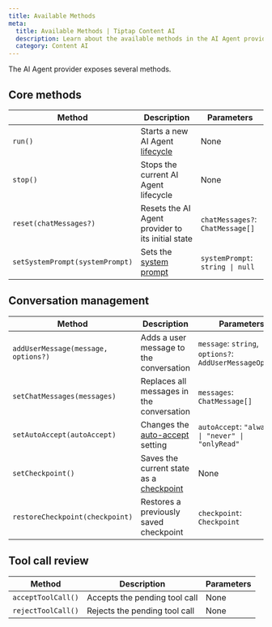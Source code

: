 ```yaml
---
title: Available Methods
meta:
  title: Available Methods | Tiptap Content AI
  description: Learn about the available methods in the AI Agent provider.
  category: Content AI
---
```


The AI Agent provider exposes several methods.

## Core methods

| Method                          | Description                                                                          | Parameters                       |
| ------------------------------- | ------------------------------------------------------------------------------------ | -------------------------------- |
| `run()`                         | Starts a new AI Agent [lifecycle](/content-ai/capabilities/agent/features/lifecycle) | None                             |
| `stop()`                        | Stops the current AI Agent lifecycle                                                 | None                             |
| `reset(chatMessages?)`          | Resets the AI Agent provider to its initial state                                    | `chatMessages?`: `ChatMessage[]` |
| `setSystemPrompt(systemPrompt)` | Sets the [system prompt](/content-ai/capabilities/agent/configure/system-prompt)     | `systemPrompt`: `string \| null` |

## Conversation management

| Method                              | Description                                                                                                 | Parameters                                               |
| ----------------------------------- | ----------------------------------------------------------------------------------------------------------- | -------------------------------------------------------- |
| `addUserMessage(message, options?)` | Adds a user message to the conversation                                                                     | `message`: `string`, `options?`: `AddUserMessageOptions` |
| `setChatMessages(messages)`         | Replaces all messages in the conversation                                                                   | `messages`: `ChatMessage[]`                              |
| `setAutoAccept(autoAccept)`         | Changes the [auto-accept](/content-ai/capabilities/agent/features/review#auto-accept-configuration) setting | `autoAccept`: `"always" \| "never" \| "onlyRead"`        |
| `setCheckpoint()`                   | Saves the current state as a [checkpoint](/content-ai/capabilities/agent/features/checkpoints)              | None                                                     |
| `restoreCheckpoint(checkpoint)`     | Restores a previously saved checkpoint                                                                      | `checkpoint`: `Checkpoint`                               |

## Tool call review

| Method             | Description                   | Parameters |
| ------------------ | ----------------------------- | ---------- |
| `acceptToolCall()` | Accepts the pending tool call | None       |
| `rejectToolCall()` | Rejects the pending tool call | None       |
